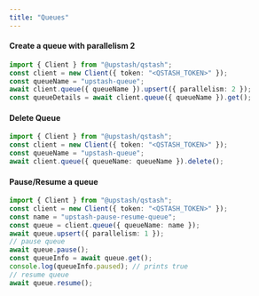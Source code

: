 ```yaml
---
title: "Queues"
---
```

#### Create a queue with parallelism 2
```typescript
import { Client } from "@upstash/qstash";
const client = new Client({ token: "<QSTASH_TOKEN>" });
const queueName = "upstash-queue";
await client.queue({ queueName }).upsert({ parallelism: 2 });
const queueDetails = await client.queue({ queueName }).get();
```
#### Delete Queue
```typescript
import { Client } from "@upstash/qstash";
const client = new Client({ token: "<QSTASH_TOKEN>" });
const queueName = "upstash-queue";
await client.queue({ queueName: queueName }).delete();
```
#### Pause/Resume a queue
```typescript
import { Client } from "@upstash/qstash";
const client = new Client({ token: "<QSTASH_TOKEN>" });
const name = "upstash-pause-resume-queue";
const queue = client.queue({ queueName: name });
await queue.upsert({ parallelism: 1 });
// pause queue
await queue.pause();
const queueInfo = await queue.get();
console.log(queueInfo.paused); // prints true
// resume queue
await queue.resume();
```